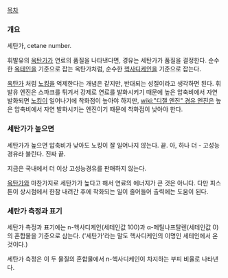 [[목차]]
=== 개요 ===
세탄가, cetane number.

휘발유의 [[옥탄가]]가 연료의 품질을 나타낸다면, 경유는 세탄가가 품질을 결정한다. 순수한 [[옥테인]]을 기준으로 잡는 옥탄가처럼, 순수한 [[헥사디케인]]을 기준으로 잡는다.

[[옥탄가]] 처럼 [[노킹]]을 억제한다는 개념은 같지만, 반대되는 성질이라고 생각하면 된다. 휘발유 엔진은 스파크를 튀겨서 강제로 연료를 발화시키기 때문에 높은 압축비에서 자연 발화되면 [[노킹]]이 일어나기에 착화점이 높아야 하지만, [[wiki:"디젤 엔진" 경유 엔진]]은 높은 압축비에서 자연 발화시키는 엔진이기 때문에 착화점이 낮아야 한다.

=== 세탄가가 높으면 ===
세탄가가 높으면 압축비가 낮아도 노킹이 잘 일어나지 않는다. 끝.
아, 하나 더 - 고성능경유라 불린다. 진짜 끝.

지금은 국내에서 더 이상 고성능경유를 판매하지 않는다.

[[옥탄가]]와 마찬가지로 세탄가가 높다고 해서 연료의 에너지가 큰 것은 아니다.
다만 피스톤이 상시점에서 한참 내려간 후에 착화되는 일이 줄어들어 출력에는 도움이 된다.

=== 세탄가 측정과 표기 ===
세탄가 측정과 표기에는 n-헥사디케인(세테인값 100)과 α-메틸나프탈렌(세테인값 0)의 혼합물을 기준으로 삼는다. ('세탄가'라는 말도 헥사디케인의 이명인 세테인에서 온 것이다.)

세탄가 측정은 이 두 물질의 혼합물에서 n-헥사디케인이 차지하는 부피 비율로 나타낸다.


